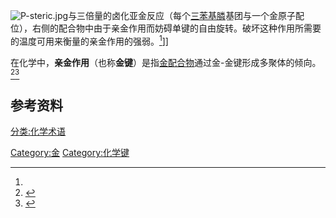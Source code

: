 {{expand|time=2011-06-02T11:57:47+00:00}}
{{expert|time=2011-06-02T11:57:47+00:00}}
[[Image:P-steric.jpg|upright]]与三倍量的卤化亚金反应（每个[[三苯基膦|三苯基膦]]基团与一个金原子配位），右侧的配合物中由于亲金作用而妨碍单键的自由旋转。破坏这种作用所需要的温度可用来衡量的亲金作用的强弱。<ref name=phenomenon />]]

在化学中，'''亲金作用'''（也称'''金键'''）是指[[金|金]][[配合物|配合物]]通过金-金键形成多聚体的倾向。<ref name=phenomenon>{{cite journal | author = Hubert Schmidbaur | title = The Aurophilicity Phenomenon: A Decade of Experimental Findings, Theoretical Concepts and Emerging Application | journal = [[Gold_Bulletin|Gold Bulletin]] | year = 2000 | volume = 33 | issue = 1 | pages = 3–10 | url = http://www.goldbulletin.org/index.php?option=com_remository&Itemid=26&func=download&filecatid=43 | access-date = 2011-06-02 | archive-date = 2016-04-27 | archive-url = https://web.archive.org/web/20160427003206/http://www.goldbulletin.org/index.php?option=com_remository&Itemid=26&func=download&filecatid=43 | dead-url = no }}</ref><ref>{{cite journal | author = Hubert Schmidbaur | title = Ludwig Mond Lecture. High-carat gold compounds | journal = [[Chem._Soc._Rev.|Chem. Soc. Rev.]] | year = 1995 | volume = 24 | pages = 391–400 | doi = 10.1039/CS9952400391}}</ref>

== 参考资料 ==
{{reflist}}

{{化学键}}
{{化学小作品}}
[[Category:金|Category:金]]
[[Category:化学键|Category:化学键]]
[[分类:化学术语|分类:化学术语]]